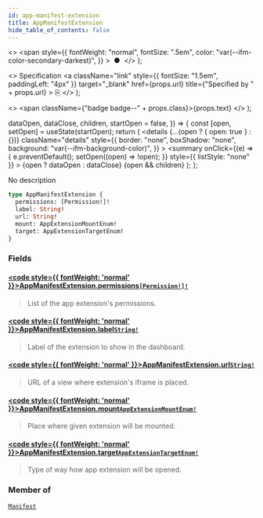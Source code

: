 ```yaml
---
id: app-manifest-extension
title: AppManifestExtension
hide_table_of_contents: false
---
```


  <>
    <span
      style={{
        fontWeight: "normal",
        fontSize: ".5em",
        color: "var(--ifm-color-secondary-darkest)",
      }}
    >
      &nbsp;●&nbsp;
    </span>
  </>
);

  <>
    Specification
    <a
      className="link"
      style={{ fontSize: "1.5em", paddingLeft: "4px" }}
      target="\_blank"
      href={props.url}
      title={"Specified by " + props.url}
    >
      ⎘
    </a>
  </>
);

  <>
    <span className={"badge badge--" + props.class}>{props.text}</span>
  </>
);


  dataOpen,
  dataClose,
  children,
  startOpen = false,
}) => {
  const [open, setOpen] = useState(startOpen);
  return (
    <details
      {...(open ? { open: true } : {})}
      className="details"
      style={{
        border: "none",
        boxShadow: "none",
        background: "var(--ifm-background-color)",
      }}
    >
      <summary
        onClick={(e) => {
          e.preventDefault();
          setOpen((open) => !open);
        }}
        style={{ listStyle: "none" }}
      >
        {open ? dataOpen : dataClose}
      </summary>
      {open && children}
    </details>
  );
};

No description

```graphql
type AppManifestExtension {
  permissions: [Permission!]!
  label: String!
  url: String!
  mount: AppExtensionMountEnum!
  target: AppExtensionTargetEnum!
}
```

### Fields

#### [<code style={{ fontWeight: 'normal' }}>AppManifestExtension.<b>permissions</b></code>](#)<Bullet />[`[Permission!]!`](../../../api-storefront/authentication/objects/permission) <Badge class="secondary" text="non-null"/> <Badge class="secondary" text="object"/>

> List of the app extension's permissions.

#### [<code style={{ fontWeight: 'normal' }}>AppManifestExtension.<b>label</b></code>](#)<Bullet />[`String!`](../../../api-storefront/miscellaneous/scalars/string) <Badge class="secondary" text="non-null"/> <Badge class="secondary" text="scalar"/>

> Label of the extension to show in the dashboard.

#### [<code style={{ fontWeight: 'normal' }}>AppManifestExtension.<b>url</b></code>](#)<Bullet />[`String!`](../../../api-storefront/miscellaneous/scalars/string) <Badge class="secondary" text="non-null"/> <Badge class="secondary" text="scalar"/>

> URL of a view where extension's iframe is placed.

#### [<code style={{ fontWeight: 'normal' }}>AppManifestExtension.<b>mount</b></code>](#)<Bullet />[`AppExtensionMountEnum!`](../../../api-storefront/apps/enums/app-extension-mount-enum) <Badge class="secondary" text="non-null"/> <Badge class="secondary" text="enum"/>

> Place where given extension will be mounted.

#### [<code style={{ fontWeight: 'normal' }}>AppManifestExtension.<b>target</b></code>](#)<Bullet />[`AppExtensionTargetEnum!`](../../../api-storefront/apps/enums/app-extension-target-enum) <Badge class="secondary" text="non-null"/> <Badge class="secondary" text="enum"/>

> Type of way how app extension will be opened.

### Member of

[`Manifest`](../../../api-storefront/apps/objects/manifest) <Badge class="secondary" text="object"/>

